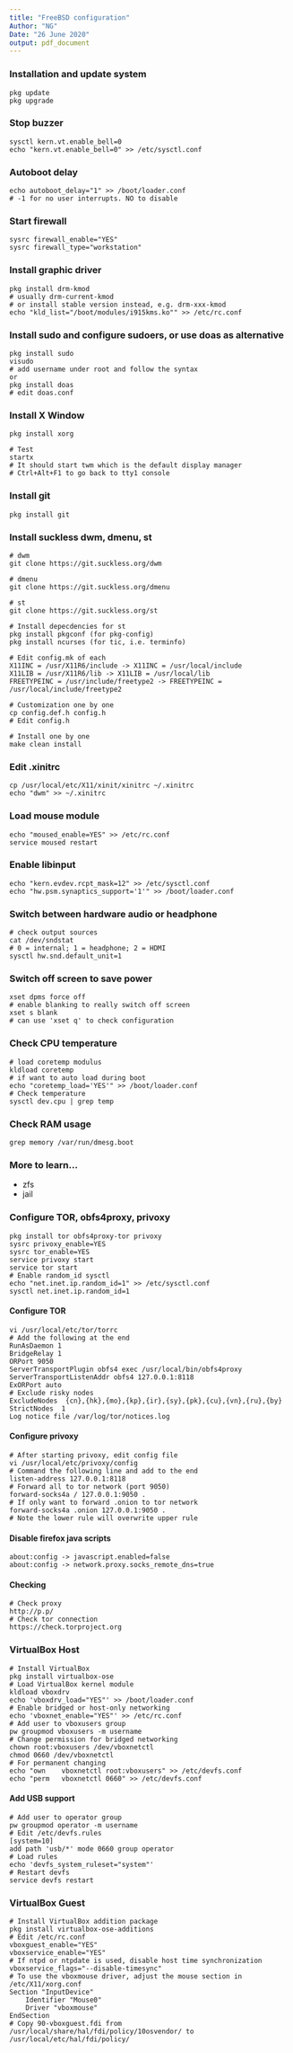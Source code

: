 ```yaml
---
title: "FreeBSD configuration"
Author: "NG"
Date: "26 June 2020"
output: pdf_document
---
```


### Installation and update system
```{}
pkg update
pkg upgrade
```

### Stop buzzer
```{}
sysctl kern.vt.enable_bell=0
echo "kern.vt.enable_bell=0" >> /etc/sysctl.conf
```

### Autoboot delay
```{}
echo autoboot_delay="1" >> /boot/loader.conf
# -1 for no user interrupts. NO to disable
```

### Start firewall
```{}
sysrc firewall_enable="YES"
sysrc firewall_type="workstation"
```

### Install graphic driver
```{}
pkg install drm-kmod
# usually drm-current-kmod
# or install stable version instead, e.g. drm-xxx-kmod
echo "kld_list="/boot/modules/i915kms.ko"" >> /etc/rc.conf
```

### Install sudo and configure sudoers, or use doas as alternative
```{}
pkg install sudo
visudo
# add username under root and follow the syntax
or
pkg install doas
# edit doas.conf 
```

### Install X Window
```{}
pkg install xorg

# Test
startx
# It should start twm which is the default display manager
# Ctrl+Alt+F1 to go back to tty1 console
```

### Install git
```{}
pkg install git
```

### Install suckless dwm, dmenu, st
```{}
# dwm
git clone https://git.suckless.org/dwm

# dmenu
git clone https://git.suckless.org/dmenu

# st
git clone https://git.suckless.org/st

# Install depecdencies for st
pkg install pkgconf (for pkg-config)
pkg install ncurses (for tic, i.e. terminfo)

# Edit config.mk of each
X11INC = /usr/X11R6/include -> X11INC = /usr/local/include
X11LIB = /usr/X11R6/lib -> X11LIB = /usr/local/lib
FREETYPEINC = /usr/include/freetype2 -> FREETYPEINC = /usr/local/include/freetype2

# Customization one by one
cp config.def.h config.h
# Edit config.h

# Install one by one
make clean install
```

### Edit .xinitrc
```{}
cp /usr/local/etc/X11/xinit/xinitrc ~/.xinitrc
echo "dwm" >> ~/.xinitrc
```

### Load mouse module
```{}
echo "moused_enable=YES" >> /etc/rc.conf
service moused restart
```

### Enable libinput
```{}
echo "kern.evdev.rcpt_mask=12" >> /etc/sysctl.conf
echo "hw.psm.synaptics_support='1'" >> /boot/loader.conf
```

### Switch between hardware audio or headphone
```{}
# check output sources
cat /dev/sndstat
# 0 = internal; 1 = headphone; 2 = HDMI
sysctl hw.snd.default_unit=1
```

### Switch off screen to save power
```{}
xset dpms force off
# enable blanking to really switch off screen
xset s blank
# can use 'xset q' to check configuration
```

### Check CPU temperature
```{}
# load coretemp modulus
kldload coretemp
# if want to auto load during boot
echo "coretemp_load='YES'" >> /boot/loader.conf
# Check temperature
sysctl dev.cpu | grep temp
```

### Check RAM usage
```{}
grep memory /var/run/dmesg.boot
```

### More to learn...
- zfs
- jail

### Configure TOR, obfs4proxy, privoxy
```{}
pkg install tor obfs4proxy-tor privoxy
sysrc privoxy_enable=YES
sysrc tor_enable=YES
service privoxy start
service tor start
# Enable random_id sysctl
echo "net.inet.ip.random_id=1" >> /etc/sysctl.conf
sysctl net.inet.ip.random_id=1
```
#### Configure TOR
```{}
vi /usr/local/etc/tor/torrc
# Add the following at the end
RunAsDaemon 1
BridgeRelay 1
ORPort 9050
ServerTransportPlugin obfs4 exec /usr/local/bin/obfs4proxy
ServerTransportListenAddr obfs4 127.0.0.1:8118
ExORPort auto
# Exclude risky nodes
ExcludeNodes  {cn},{hk},{mo},{kp},{ir},{sy},{pk},{cu},{vn},{ru},{by}
StrictNodes  1
Log notice file /var/log/tor/notices.log
```
#### Configure privoxy
```{}
# After starting privoxy, edit config file
vi /usr/local/etc/privoxy/config
# Command the following line and add to the end
listen-address 127.0.0.1:8118
# Forward all to tor network (port 9050)
forward-socks4a / 127.0.0.1:9050 .
# If only want to forward .onion to tor network
forward-socks4a .onion 127.0.0.1:9050 .
# Note the lower rule will overwrite upper rule 
```
#### Disable firefox java scripts
```{}
about:config -> javascript.enabled=false
about:config -> network.proxy.socks_remote_dns=true
```
#### Checking
```{}
# Check proxy
http://p.p/
# Check tor connection
https://check.torproject.org
```

### VirtualBox Host
```{}
# Install VirtualBox
pkg install virtualbox-ose
# Load VirtualBox kernel module
kldload vboxdrv
echo 'vboxdrv_load="YES"' >> /boot/loader.conf
# Enable bridged or host-only networking
echo 'vboxnet_enable="YES"' >> /etc/rc.conf
# Add user to vboxusers group
pw groupmod vboxusers -m username
# Change permission for bridged networking
chown root:vboxusers /dev/vboxnetctl
chmod 0660 /dev/vboxnetctl
# For permanent changing
echo "own    vboxnetctl root:vboxusers" >> /etc/devfs.conf
echo "perm   vboxnetctl 0660" >> /etc/devfs.conf
```
#### Add USB support
```{}
# Add user to operator group
pw groupmod operator -m username
# Edit /etc/devfs.rules
[system=10]
add path 'usb/*' mode 0660 group operator
# Load rules
echo 'devfs_system_ruleset="system"'
# Restart devfs
service devfs restart
```

### VirtualBox Guest
```{}
# Install VirtualBox addition package
pkg install virtualbox-ose-additions
# Edit /etc/rc.conf
vboxguest_enable="YES"
vboxservice_enable="YES"
# If ntpd or ntpdate is used, disable host time synchronization
vboxservice_flags="--disable-timesync"
# To use the vboxmouse driver, adjust the mouse section in /etc/X11/xorg.conf
Section "InputDevice"
	Identifier "Mouse0"
	Driver "vboxmouse"
EndSection
# Copy 90-vboxguest.fdi from /usr/local/share/hal/fdi/policy/10osvendor/ to /usr/local/etc/hal/fdi/policy/
```
